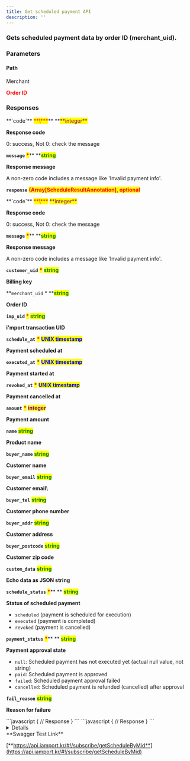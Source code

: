 ```yaml
---
title: Get scheduled payment API
description: ''
---
```




### Gets scheduled payment data by order ID (merchant\_uid).

<Swagger method="get" path="/subscribe/payments/schedule/{merchant_uid}" baseUrl="https://api.iamport.kr" summary="Gets scheduled payment data by order ID (merchant_uid).">
<SwaggerDescription>


</SwaggerDescription>

### Parameters

#### Path

<SwaggerParameter name="merchant_uid" type="String" required="true">
Merchant 

<mark style="color:red;">

**Order ID**

</mark>

</SwaggerParameter>


### Responses

<SwaggerResponse status="200: OK" description="Success">
<Tabs>
<Tab title="SingleScheduleResponse">
**`code`** <mark style="color:red;">**\***</mark>** **<mark style="color:purple;">**integer**</mark>

**Response code**

0: success, Not 0: check the message



**`message`** <mark style="color:red;">**\***</mark>** **<mark style="color:green;">**string**</mark>

**Response message**

A non-zero code includes a message like 'Invalid payment info'.



**`response`** <mark style="color:red;">**(Array\[ScheduleResultAnnotation], optional**</mark>

</Tab>
</Tabs>

<Tabs>
<Tab title="ScheduleResultAnnotation">
**`code`** <mark style="color:red;">**\***</mark> <mark style="color:purple;">**integer**</mark>

**Response code**

0: success, Not 0: check the message



**`message`** <mark style="color:red;">**\***</mark>** **<mark style="color:green;">**string**</mark>

**Response message**

A non-zero code includes a message like 'Invalid payment info'.



**`customer_uid`** <mark style="color:red;">**\***</mark> <mark style="color:green;">**string**</mark>

**Billing key**



**`merchant_uid`  \*  **<mark style="color:green;">**string**</mark>

**Order ID**



**`imp_uid`** <mark style="color:red;">\*</mark> <mark style="color:green;">**string**</mark>

**i'mport transaction UID**



**`schedule_at`**  <mark style="color:red;">**\***</mark>  <mark style="color:blue;">**UNIX timestamp**</mark>

**Payment scheduled at**



**`executed_at`** <mark style="color:red;">**\***</mark>  <mark style="color:blue;">**UNIX timestamp**</mark>

**Payment started at**



**`revoked_at`** <mark style="color:red;">**\***</mark>  <mark style="color:blue;">**UNIX timestamp**</mark>

**Payment cancelled at**



**`amount`** <mark style="color:red;">**\***</mark> <mark style="color:purple;">**integer**</mark>

**Payment amount**



**`name`**  <mark style="color:green;">**string**</mark>

**Product name**



**`buyer_name`**  <mark style="color:green;">**string**</mark>

**Customer name**



**`buyer_email`**  <mark style="color:green;">**string**</mark>

**Customer email**\


**`buyer_tel`**  <mark style="color:green;">**string**</mark>

**Customer phone number**



**`buyer_addr`**  <mark style="color:green;">**string**</mark>

**Customer address**



**`buyer_postcode`**  <mark style="color:green;">**string**</mark>

**Customer zip code**



**`custom_data`**  <mark style="color:green;">**string**</mark>

**Echo data as JSON string**



**`schedule_status`**  <mark style="color:red;">**\***</mark>** ** <mark style="color:green;">**string**</mark>

**Status of scheduled payment**

* `scheduled` (payment is scheduled for execution)
* `executed` (payment is completed)
* `revoked` (payment is cancelled)



**`payment_status`** <mark style="color:red;">**\***</mark>** ** <mark style="color:green;">**string**</mark>

**Payment approval state**

* `null`: Scheduled payment has not executed yet (actual null value, not string)
* `paid`: Scheduled payment is approved
* `failed`: Scheduled payment approval failed
* `cancelled`: Scheduled payment is refunded (cancelled) after approval



**`fail_reason`**  <mark style="color:green;">**string**</mark>

**Reason for failure**

</Tab>
</Tabs>

</SwaggerResponse>

<SwaggerResponse status="401: Unauthorized" description="Missing or invalid access token">
```javascript
{
    // Response
}
```

</SwaggerResponse>

<SwaggerResponse status="404: Not Found" description="Result not found">
```javascript
{
    // Response
}
```

</SwaggerResponse>

</Swagger>

<Details>
<p slot="summary">Response Model Schema</p>

```json
{
  "code": 0,
  "message": "string",
  "response": [
    {
      "customer_uid": "string",
      "merchant_uid": "string",
      "imp_uid": "string",
      "schedule_at": "0",
      "executed_at": "0",
      "revoked_at": "0",
      "amount": 0,
      "name": "string",
      "buyer_name": "string",
      "buyer_email": "string",
      "buyer_tel": "string",
      "buyer_addr": "string",
      "buyer_postcode": "string",
      "custom_data": "string",
      "schedule_status": "scheduled",
      "payment_status": "paid",
      "fail_reason": "string"
    }
  ]
}
```

</Details>

<Hint style="success">
**Swagger Test Link**

[**https://api.iamport.kr/#!/subscribe/getScheduleByMid**](https://api.iamport.kr/#!/subscribe/getScheduleByMid)

</Hint>
